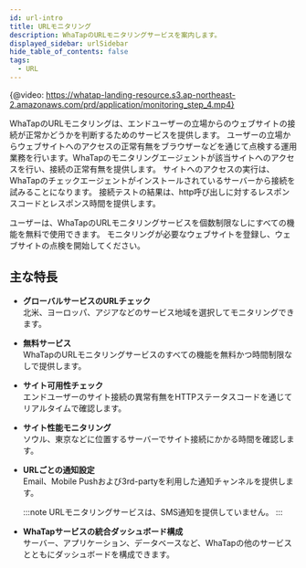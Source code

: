 ```yaml
---
id: url-intro
title: URLモニタリング
description: WhaTapのURLモニタリングサービスを案内します。
displayed_sidebar: urlSidebar
hide_table_of_contents: false
tags:
  - URL
---
```


{@video: https://whatap-landing-resource.s3.ap-northeast-2.amazonaws.com/prd/application/monitoring_step_4.mp4}

WhaTapのURLモニタリングは、エンドユーザーの立場からのウェブサイトの接続が正常かどうかを判断するためのサービスを提供します。 ユーザーの立場からウェブサイトへのアクセスの正常有無をブラウザーなどを通じて点検する運用業務を行います。WhaTapのモニタリングエージェントが該当サイトへのアクセスを行い、接続の正常有無を提供します。 サイトへのアクセスの実行は、WhaTapのチェックエージェントがインストールされているサーバーから接続を試みることになります。 接続テストの結果は、http呼び出しに対するレスポンスコードとレスポンス時間を提供します。 

ユーザーは、WhaTapのURLモニタリングサービスを個数制限なしにすべての機能を無料で使用できます。 モニタリングが必要なウェブサイトを登録し、ウェブサイトの点検を開始してください。 

<!-- 

와탭 URL 모니터링은 최종 사용자 입장에서의 웹 사이트 접속 정상 여부를 판단하기 위한 용도의 서비스를 제공합니다. 
와탭 URL 모니터링 서비스는 최종 사용자 입장에서 웹사이트 이용에 문제가 있는지 여부를 점검하는 운영 업무를 대신합니다. 

-->

## 主な特長

-   **グローバルサービスのURLチェック**<br/>
    北米、ヨーロッパ、アジアなどのサービス地域を選択してモニタリングできます。

-   **無料サービス**<br/>
    WhaTapのURLモニタリングサービスのすべての機能を無料かつ時間制限なしで提供します。

-   **サイト可用性チェック**<br/>
    エンドユーザーのサイト接続の異常有無をHTTPステータスコードを通じてリアルタイムで確認します。

-   **サイト性能モニタリング**<br/>
    ソウル、東京などに位置するサーバーでサイト接続にかかる時間を確認します。

-   **URLごとの通知設定**<br/>
    Email、Mobile Pushおよび3rd-partyを利用した通知チャンネルを提供します。

    :::note
    URLモニタリングサービスは、SMS通知を提供していません。
    :::

-   **WhaTapサービスの統合ダッシュボード構成**<br/>
    サーバー、アプリケーション、データベースなど、WhaTapの他のサービスとともにダッシュボードを構成できます。         
